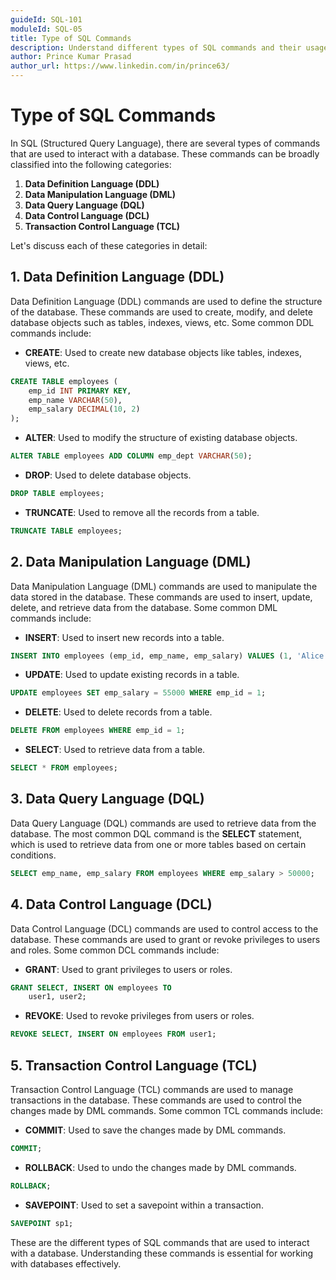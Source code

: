 ```yaml
---
guideId: SQL-101
moduleId: SQL-05
title: Type of SQL Commands
description: Understand different types of SQL commands and their usage.
author: Prince Kumar Prasad
author_url: https://www.linkedin.com/in/prince63/
---
```


# Type of SQL Commands

In SQL (Structured Query Language), there are several types of commands that are used to interact with a database. These commands can be broadly classified into the following categories:

1. **Data Definition Language (DDL)**
2. **Data Manipulation Language (DML)** 
3. **Data Query Language (DQL)**
4. **Data Control Language (DCL)**
5. **Transaction Control Language (TCL)**

Let's discuss each of these categories in detail:

## 1. Data Definition Language (DDL)

Data Definition Language (DDL) commands are used to define the structure of the database. These commands are used to create, modify, and delete database objects such as tables, indexes, views, etc. Some common DDL commands include:

- **CREATE**: Used to create new database objects like tables, indexes, views, etc.

```sql
CREATE TABLE employees (
    emp_id INT PRIMARY KEY,
    emp_name VARCHAR(50),
    emp_salary DECIMAL(10, 2)
);
```

- **ALTER**: Used to modify the structure of existing database objects.
    
```sql
ALTER TABLE employees ADD COLUMN emp_dept VARCHAR(50);
```

- **DROP**: Used to delete database objects.

```sql
DROP TABLE employees;
```

- **TRUNCATE**: Used to remove all the records from a table.

```sql
TRUNCATE TABLE employees;
```

## 2. Data Manipulation Language (DML)

Data Manipulation Language (DML) commands are used to manipulate the data stored in the database. These commands are used to insert, update, delete, and retrieve data from the database. Some common DML commands include:

- **INSERT**: Used to insert new records into a table.

```sql
INSERT INTO employees (emp_id, emp_name, emp_salary) VALUES (1, 'Alice', 50000);
```

- **UPDATE**: Used to update existing records in a table.

```sql
UPDATE employees SET emp_salary = 55000 WHERE emp_id = 1;
```

- **DELETE**: Used to delete records from a table.

```sql
DELETE FROM employees WHERE emp_id = 1;
```

- **SELECT**: Used to retrieve data from a table.

```sql
SELECT * FROM employees;
```

## 3. Data Query Language (DQL)

Data Query Language (DQL) commands are used to retrieve data from the database. The most common DQL command is the **SELECT** statement, which is used to retrieve data from one or more tables based on certain conditions.

```sql
SELECT emp_name, emp_salary FROM employees WHERE emp_salary > 50000;
```

## 4. Data Control Language (DCL)

Data Control Language (DCL) commands are used to control access to the database. These commands are used to grant or revoke privileges to users and roles. Some common DCL commands include:

- **GRANT**: Used to grant privileges to users or roles.

```sql
GRANT SELECT, INSERT ON employees TO
    user1, user2;
```

- **REVOKE**: Used to revoke privileges from users or roles.

```sql
REVOKE SELECT, INSERT ON employees FROM user1;
```

## 5. Transaction Control Language (TCL)

Transaction Control Language (TCL) commands are used to manage transactions in the database. These commands are used to control the changes made by DML commands. Some common TCL commands include:

- **COMMIT**: Used to save the changes made by DML commands.

```sql
COMMIT;
```

- **ROLLBACK**: Used to undo the changes made by DML commands.

```sql
ROLLBACK;
```

- **SAVEPOINT**: Used to set a savepoint within a transaction.

```sql
SAVEPOINT sp1;
```

These are the different types of SQL commands that are used to interact with a database. Understanding these commands is essential for working with databases effectively.